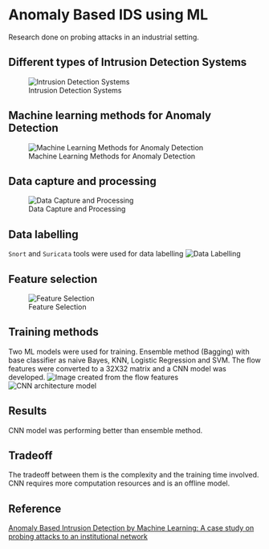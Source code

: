 # Anomaly Based IDS using ML
Research done on probing attacks in an industrial setting.

## Different types of Intrusion Detection Systems
![Intrusion Detection Systems](/Images/ids.png)


## Machine learning methods for Anomaly Detection
![Machine Learning Methods for Anomaly Detection](/Images/anomaly_detection.png)


## Data capture and processing
![Data Capture and Processing](/Images/data_capture.png)


## Data labelling
`Snort` and `Suricata` tools were used for data labelling
![Data Labelling](/Images/data_labels.png)


## Feature selection
![Feature Selection](/Images/genetic_algo.png)


## Training methods
Two ML models were used for training.
Ensemble method (Bagging) with base classifier as naive Bayes, KNN, Logistic Regression and SVM.
The flow features were converted to a 32X32 matrix and a CNN model was developed.
![Image created from the flow features](/Images/cnn_grid_flow.png)
![CNN architecture model](/Images/cnn_architecture.png)

## Results
CNN model was performing better than ensemble method. 

## Tradeoff
The tradeoff between them is the complexity and the training time involved.
CNN requires more computation resources and is an offline model. 


## Reference
[Anomaly Based Intrusion Detection by Machine Learning: A case study on probing attacks to an institutional network](https://arxiv.org/pdf/2103.16930.pdf)



